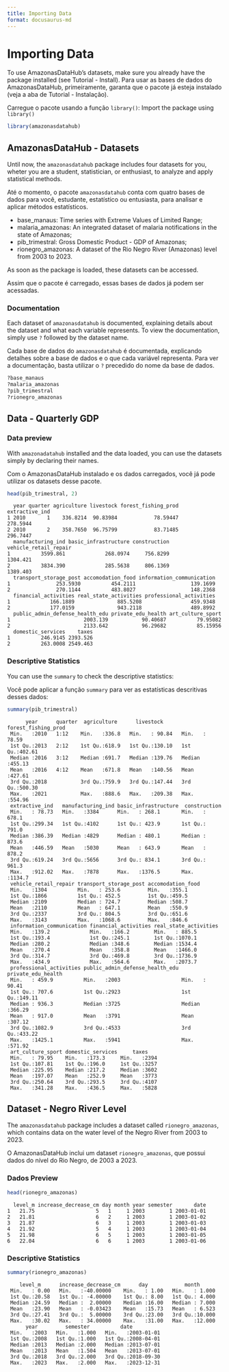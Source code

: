 ```yaml
---
title: Importing Data
format: docusaurus-md
---
```





# Importing Data

To use AmazonasDataHub’s datasets, make sure you already have the
package installed (see Tutorial - Install). Para usar as bases de dados
do AmazonasDataHub, primeiramente, garanta que o pacote já esteja
instalado (veja a aba de Tutorial - Instalação).

Carregue o pacote usando a função `library()`: Import the package using
`library()`

```r
library(amazonasdatahub)
```

## AmazonasDataHub - Datasets

Until now, the `amazonasdatahub` package includes four datasets for you,
wheter you are a student, statistician, or enthusiast, to analyze and
apply statistical methods.

Até o momento, o pacote `amazonasdatahub` conta com quatro bases de
dados para você, estudante, estatístico ou entusiasta, para analisar e
aplicar métodos estatísticos.

-   base_manaus: Time series with Extreme Values of Limited Range;
-   malaria_amazonas: An integrated dataset of malaria notifications in
    the state of Amazonas;
-   pib_trimestral: Gross Domestic Product - GDP of Amazonas;
-   rionegro_amazonas: A dataset of the Rio Negro River (Amazonas) level
    from 2003 to 2023.

As soon as the package is loaded, these datasets can be accessed.

Assim que o pacote é carregado, essas bases de dados já podem ser
acessadas.

### Documentation

Each dataset of `amazonasdatahub` is documented, explaining details
about the dataset and what each variable represents. To view the
documentation, simply use `?` followed by the dataset name.

Cada base de dados do `amazonasdatahub` é documentada, explicando
detalhes sobre a base de dados e o que cada variável representa. Para
ver a documentação, basta utilizar o `?` precedido do nome da base de
dados.

```r
?base_manaus
?malaria_amazonas
?pib_trimestral
?rionegro_amazonas
```

## Data - Quarterly GDP

### Data preview

With `amazonadatahub` installed and the data loaded, you can use the
datasets simply by declaring their names.

Com o AmazonasDataHub instalado e os dados carregados, você já pode
utilizar os datasets desse pacote.

```r
head(pib_trimestral, 2)
```

``` text
  year quarter agriculture livestock forest_fishing_prod extractive_ind
1 2010       1    336.8214  90.83984            78.59447       278.5944
2 2010       2    358.7650  96.75799            83.71485       296.7447
  manufacturing_ind basic_infrastructure construction vehicle_retail_repair
1          3599.861             268.0974     756.8299              1304.421
2          3834.390             285.5638     806.1369              1389.403
  transport_storage_post accomodation_food information_communication
1               253.5930          454.2111                  139.1699
2               270.1144          483.8027                  148.2368
  financial_activities real_state_activities professional_activities
1             166.1889              885.5208                459.9348
2             177.0159              943.2118                489.8992
  public_admin_defense_health_edu private_edu_health art_culture_sport
1                        2003.139           90.40687          79.95082
2                        2133.642           96.29682          85.15956
  domestic_services    taxes
1          246.9145 2393.526
2          263.0008 2549.463
```

### Descriptive Statistics

You can use the `summary` to check the descriptive statistics:

Você pode aplicar a função `summary` para ver as estatísticas
descritivas desses dados:

```r
summary(pib_trimestral)
```

``` text
      year      quarter  agriculture      livestock      forest_fishing_prod
 Min.   :2010   1:12    Min.   :336.8   Min.   : 90.84   Min.   : 78.59     
 1st Qu.:2013   2:12    1st Qu.:618.9   1st Qu.:130.10   1st Qu.:402.61     
 Median :2016   3:12    Median :691.7   Median :139.76   Median :455.13     
 Mean   :2016   4:12    Mean   :671.8   Mean   :140.56   Mean   :427.61     
 3rd Qu.:2018           3rd Qu.:759.9   3rd Qu.:147.44   3rd Qu.:500.30     
 Max.   :2021           Max.   :888.6   Max.   :209.38   Max.   :554.96     
 extractive_ind   manufacturing_ind basic_infrastructure  construction   
 Min.   : 78.73   Min.   :3384      Min.   : 268.1       Min.   : 678.1  
 1st Qu.:299.34   1st Qu.:4102      1st Qu.: 423.9       1st Qu.: 791.0  
 Median :386.39   Median :4829      Median : 480.1       Median : 873.6  
 Mean   :446.59   Mean   :5030      Mean   : 643.9       Mean   : 878.2  
 3rd Qu.:619.24   3rd Qu.:5656      3rd Qu.: 834.1       3rd Qu.: 961.3  
 Max.   :912.02   Max.   :7878      Max.   :1376.5       Max.   :1134.7  
 vehicle_retail_repair transport_storage_post accomodation_food
 Min.   :1304          Min.   : 253.6         Min.   :355.1    
 1st Qu.:1866          1st Qu.: 452.5         1st Qu.:459.5    
 Median :2109          Median : 724.7         Median :508.7    
 Mean   :2110          Mean   : 647.1         Mean   :550.9    
 3rd Qu.:2337          3rd Qu.: 804.5         3rd Qu.:651.6    
 Max.   :3143          Max.   :1068.6         Max.   :846.6    
 information_communication financial_activities real_state_activities
 Min.   :139.2             Min.   :166.2        Min.   : 885.5       
 1st Qu.:193.4             1st Qu.:245.1        1st Qu.:1070.1       
 Median :280.2             Median :348.6        Median :1534.4       
 Mean   :270.4             Mean   :358.8        Mean   :1466.0       
 3rd Qu.:314.7             3rd Qu.:469.8        3rd Qu.:1736.9       
 Max.   :434.9             Max.   :564.6        Max.   :2073.7       
 professional_activities public_admin_defense_health_edu private_edu_health
 Min.   : 459.9          Min.   :2003                    Min.   : 90.41    
 1st Qu.: 707.6          1st Qu.:2923                    1st Qu.:149.11    
 Median : 936.3          Median :3725                    Median :366.29    
 Mean   : 917.0          Mean   :3791                    Mean   :307.12    
 3rd Qu.:1082.9          3rd Qu.:4533                    3rd Qu.:433.22    
 Max.   :1425.1          Max.   :5941                    Max.   :571.92    
 art_culture_sport domestic_services     taxes     
 Min.   : 79.95    Min.   :173.3     Min.   :2394  
 1st Qu.:107.81    1st Qu.:196.0     1st Qu.:3257  
 Median :225.95    Median :217.2     Median :3602  
 Mean   :197.07    Mean   :252.9     Mean   :3773  
 3rd Qu.:250.64    3rd Qu.:293.5     3rd Qu.:4107  
 Max.   :341.28    Max.   :436.5     Max.   :5828  
```

## Dataset - Negro River Level

The `amazonasdatahub` package includes a dataset called
`rionegro_amazonas`, which contains data on the water level of the Negro
River from 2003 to 2023.

O AmazonasDataHub inclui um dataset `rionegro_amazonas`, que possui
dados do nível do Rio Negro, de 2003 a 2023.

### Dados Preview

```r
head(rionegro_amazonas)
```

``` text
  level_m increase_decrease_cm day month year semester       date
1   21.75                    5   1     1 2003        1 2003-01-01
2   21.81                    6   2     1 2003        1 2003-01-02
3   21.87                    6   3     1 2003        1 2003-01-03
4   21.92                    5   4     1 2003        1 2003-01-04
5   21.98                    6   5     1 2003        1 2003-01-05
6   22.04                    6   6     1 2003        1 2003-01-06
```

### Descriptive Statistics

```r
summary(rionegro_amazonas)
```

``` text
    level_m      increase_decrease_cm      day            month       
 Min.   : 0.00   Min.   :-40.00000    Min.   : 1.00   Min.   : 1.000  
 1st Qu.:20.58   1st Qu.: -4.00000    1st Qu.: 8.00   1st Qu.: 4.000  
 Median :24.59   Median :  2.00000    Median :16.00   Median : 7.000  
 Mean   :23.90   Mean   : -0.03423    Mean   :15.73   Mean   : 6.523  
 3rd Qu.:27.41   3rd Qu.:  5.00000    3rd Qu.:23.00   3rd Qu.:10.000  
 Max.   :30.02   Max.   : 34.00000    Max.   :31.00   Max.   :12.000  
      year         semester          date           
 Min.   :2003   Min.   :1.000   Min.   :2003-01-01  
 1st Qu.:2008   1st Qu.:1.000   1st Qu.:2008-04-01  
 Median :2013   Median :2.000   Median :2013-07-01  
 Mean   :2013   Mean   :1.504   Mean   :2013-07-01  
 3rd Qu.:2018   3rd Qu.:2.000   3rd Qu.:2018-09-30  
 Max.   :2023   Max.   :2.000   Max.   :2023-12-31  
```
